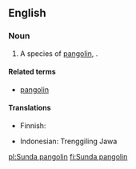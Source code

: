 ==English==
{{rfi}}
{{wikipedia|pangolin}}

===Noun===
{{en-noun|head=[[Sunda]] [[pangolin]]}}

# A species of [[pangolin]], {{taxlink|Manis javanica|species}}.

====Related terms====
*[[pangolin]]

====Translations====
{{trans-top|species}}
*Finnish: {{t|fi|malaijanmuurahaiskäpy}}
{{trans-mid}}
*Indonesian: Trenggiling Jawa
{{trans-bottom}}

[[pl:Sunda pangolin]]
[[fi:Sunda pangolin]]